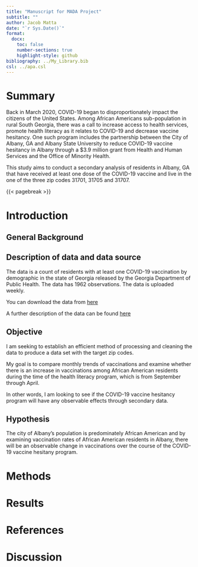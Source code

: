 ```yaml
---
title: "Manuscript for MADA Project"
subtitle: ""
author: Jacob Matta
date: "`r Sys.Date()`"
format:
  docx:
    toc: false
    number-sections: true
    highlight-style: github
bibliography: ../My_Library.bib
csl: ../apa.csl
---
```


# Summary
Back in March 2020, COVID-19 began to disproportionately impact the citizens of the United States. Among African Americans sub-population in rural South Georgia, there was a call to increase access to health services, promote health literacy as it relates to COVID-19 and decrease vaccine hesitancy. One such program includes the partnership between the City of Albany, GA and Albany State University to reduce COVID-19 vaccine hesitancy in Albany through a $3.9 million grant from Health and Human Services and the Office of Minority Health.

This study aims to conduct a secondary analysis of residents in Albany, GA that have received at least one dose of the COVID-19 vaccine and live in the one of the three zip codes 31701, 31705 and 31707. 

{{< pagebreak >}}

# Introduction

## General Background 

## Description of data and data source
The data is a count of residents with at least one COVID-19 vaccination by demographic in the state of Georgia released by the Georgia Department of Public Health. The data has 1962 observations. The data is uploaded weekly.

You can download the data from [here](https://www.arcgis.com/home/item.html?id=17a8a4af79e5453a9132aaa29fb4ad22)

A further description of the data can be found [here](https://insights.arcgis.com/#/view/08d2c1f995524053b1f9669dd0b0b995)

## Objective 
I am seeking to establish an efficient method of processing and cleaning the data to produce a data set with the target zip codes. 

My goal is to compare monthly trends of vaccinations and examine whether there is an increase in vaccinations among African American residents during the time of the health literacy program, which is from September through April. 

In other words, I am looking to see if the COVID-19 vaccine hesitancy program will have any observable effects through secondary data.

## Hypothesis 
The city of Albany's population is predominately African American and by examining vaccination rates of African American residents in Albany, there will be an observable change in vaccinations over the course of the COVID-19 vaccine hesitany program.

# Methods

# Results

# References

# Discussion
